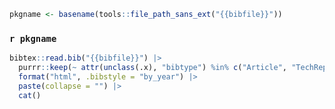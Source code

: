 ```r
pkgname <- basename(tools::file_path_sans_ext("{{bibfile}}"))
```

### `r pkgname`

```r
bibtex::read.bib("{{bibfile}}") |>
  purrr::keep(~ attr(unclass(.x), "bibtype") %in% c("Article", "TechReport")) |> 
  format("html", .bibstyle = "by_year") |>
  paste(collapse = "") |>
  cat()
```
